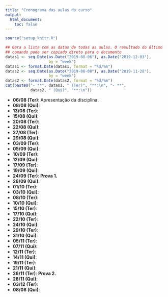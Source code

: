 ```yaml
---
title: "Cronograma das aulas do curso"
output:
  html_document:
    toc: false
---
```


```r
source("setup_knitr.R")
```

```r
## Gera a lista com as datas de todas as aulas. O resultado do último
## comando pode ser copiado direto para o documento
datas1 <- seq.Date(as.Date("2019-08-06"), as.Date("2019-12-03"),
                   by = "week")
datas1 <- format.Date(datas1, format = "%d/%m")
datas2 <- seq.Date(as.Date("2019-08-08"), as.Date("2019-11-28"),
                   by = "week")
datas2 <- format.Date(datas2, format = "%d/%m")
cat(paste0("- **", datas1, " (Ter)", "**:\n", "- **",
           datas2, " (Qui)", "**:\n"))
```

- **06/08 (Ter)**: Apresentação da disciplina.
- **08/08 (Qui)**:
- **13/08 (Ter)**:
- **15/08 (Qui)**:
- **20/08 (Ter)**:
- **22/08 (Qui)**:
- **27/08 (Ter)**:
- **29/08 (Qui)**:
- **03/09 (Ter)**:
- **05/09 (Qui)**:
- **10/09 (Ter)**:
- **12/09 (Qui)**:
- **17/09 (Ter)**:
- **19/09 (Qui)**:
- **24/09 (Ter)**: **Prova 1.**
- **26/09 (Qui)**:
- **01/10 (Ter)**:
- **03/10 (Qui)**:
- **08/10 (Ter)**:
- **10/10 (Qui)**:
- **15/10 (Ter)**:
- **17/10 (Qui)**:
- **22/10 (Ter)**:
- **24/10 (Qui)**:
- **29/10 (Ter)**:
- **31/10 (Qui)**:
- **05/11 (Ter)**:
- **07/11 (Qui)**:
- **12/11 (Ter)**:
- **14/11 (Qui)**:
- **19/11 (Ter)**:
- **21/11 (Qui)**:
- **26/11 (Ter)**: **Prova 2.**
- **28/11 (Qui)**:
- **03/12 (Ter)**:
- **08/08 (Qui)**:
